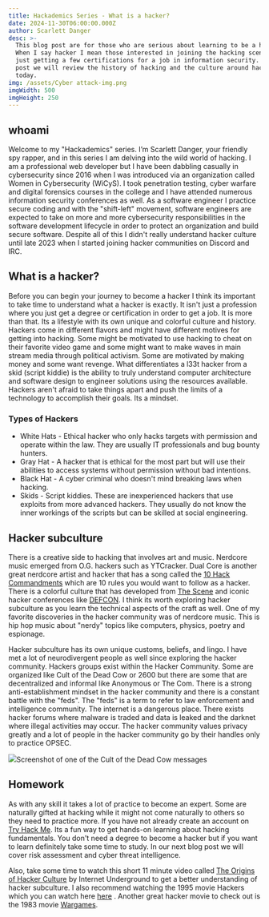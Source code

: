 ```yaml
---
title: Hackademics Series - What is a hacker?
date: 2024-11-30T06:00:00.000Z
author: Scarlett Danger
desc: >-
  This blog post are for those who are serious about learning to be a hacker.
  When I say hacker I mean those interested in joining the hacking scene, not
  just getting a few certifications for a job in information security. In this
  post we will review the history of hacking and the culture around hacking
  today. 
img: /assets/Cyber attack-img.png
imgWidth: 500
imgHeight: 250
---
```


## whoami

Welcome to my "Hackademics" series. I’m Scarlett Danger, your friendly spy rapper, and in this series I am delving into the wild world of hacking. I am a professional web developer but I have been dabbling casually in cybersecurity since 2016 when I was introduced via an organization called Women in Cybersecurity (WiCyS). I took penetration testing, cyber warfare and digital forensics courses in the college and I have attended numerous information security conferences as well. As a software engineer I practice secure coding and with the "shift-left" movement, software engineers are expected to take on more and more cybersecurity responsibilities in the software development lifecycle in order to protect an organization and build secure software. Despite all of this I didn't really understand hacker culture until late 2023 when I started joining hacker communities on Discord and IRC.

## What is a hacker?

Before you can begin your journey to become a hacker I think its important to take time to understand what a hacker is exactly. It isn't just a profession where you just get a degree or certification in order to get a job. It is more than that. Its a lifestyle with its own unique and colorful culture and history. Hackers come in different flavors and might have different motives for getting into hacking. Some might be motivated to use hacking to cheat on their favorite video game and some might want to make waves in main stream media through political activism. Some are motivated by making money and some want revenge. What differentiates a l33t hacker from a skid (script kiddie) is the ability to truly understand computer architecture and software design to engineer solutions using the resources available. Hackers aren't afraid to take things apart and push the limits of a technology to accomplish their goals. Its a mindset.

### Types of Hackers

* White Hats - Ethical hacker who only hacks targets with permission and operate within the law. They are usually IT professionals and bug bounty hunters.
* Gray Hat - A hacker that is ethical for the most part but will use their abilities to access systems without permission without bad intentions.
* Black Hat - A cyber criminal who doesn't mind breaking laws when hacking.
* Skids - Script kiddies. These are inexperienced hackers that use exploits from more advanced hackers. They usually do not know the inner workings of the scripts but can be skilled at social engineering.

## Hacker subculture

There is a creative side to hacking that involves art and music. Nerdcore music emerged from O.G. hackers such as YTCracker. Dual Core is another great nerdcore artist and hacker that has a song called the [10 Hack Commandments](https://www.youtube.com/watch?v=Sr8ILq1a_yw) which are 10 rules you would want to follow as a hacker. There is a colorful culture that has developed from [The Scene](https://defacto2.net/) and iconic hacker conferences like [DEFCON](https://defcon.org/).  I think its worth exploring hacker subculture as you learn the technical aspects of the craft as well. One of my favorite discoveries in the hacker community was of nerdcore music. This is hip hop music about "nerdy" topics like computers, physics, poetry and espionage. 

Hacker subculture has its own unique customs, beliefs, and lingo. I have met a lot of neurodivergent people as well since exploring the hacker community. Hackers groups exist within the Hacker Community. Some are organized like Cult of the Dead Cow or 2600 but there are some that are decentralized and informal like Anonymous or The Com. There is a strong anti-establishment mindset in the hacker community and there is a constant battle with the "feds".  The "feds" is a term to refer to law enforcement and intelligence community. The internet is a dangerous place. There exists hacker forums where malware is traded and data is leaked and the darknet where illegal activities may occur. The hacker community values privacy greatly and a lot of people in the hacker community go by their handles only to practice OPSEC.

![](</assets/Screenshot 2024-11-11 204851.png>)Screenshot of one of the Cult of the Dead Cow messages

## Homework

As with any skill it takes a lot of practice to become an expert. Some are naturally gifted at hacking while it might not come naturally to others so they need to practice more. If you have not already create an account on [Try Hack Me](https://tryhackme.com/). Its a fun way to get hands-on learning about hacking fundamentals. You don't need a degree to become a hacker but if you want to learn definitely take some time to study. In our next blog post we will cover risk assessment and cyber threat intelligence.

Also, take some time to watch this short 11 minute video called [The Origins of Hacker Culture](https://www.youtube.com/watch?v=zBE9_kTFIro) by Internet Underground to get a better understanding of hacker subculture. I also recommend watching the 1995 movie Hackers which you can watch here [here](https://www.youtube.com/watch?v=5T_CqqjOPDc) . Another great hacker movie to check out is the 1983 movie [Wargames](https://www.youtube.com/watch?v=TQUsLAAZuhU).
